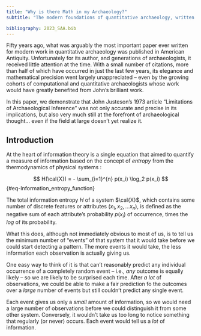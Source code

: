 ```yaml
---
title: "Why is there Math in my Archaeology?"
subtitle: "The modern foundations of quantitative archaeology, written decades too soon"

bibliography: 2023_SAA.bib
---
```


Fifty years ago, what was arguably the most important paper ever written for modern work in quantitative archaeology was published in American Antiquity. Unfortunately for its author, and generations of archaeologists, it received little attention at the time. With a small number of citations, more than half of which have occurred in just the last few years, its elegance and mathematical precision went largely unappreciated -- even by the growing cohorts of computational and quantitative archaeologists whose work would have greatly benefited from John's brilliant work.

In this paper, we demonstrate that John Justeson's 1973 article "Limitations of Archaeological Inference" was not only accurate and precise in its implications, but also very much still at the forefront of archaeological thought... even if the field at large doesn't yet realize it.

## Introduction

At the heart of information theory is a single equation that aimed to quantify a measure of information based on the concept of *entropy* from the thermodynamics of physical systems :

$$
H(\cal{X}) = - \sum_{i=1}^{n} p(x_i) \log_2 p(x_i)
$$ {#eq-Information_entropy_function}

The total information entropy $H$ of a system $\cal{X}$, which contains some number of discrete features or attributes ($x_{1}, x_{2}, \ldots x_{n}$), is defined as the negative sum of each attribute's probability $p(x_i)$ of occurrence, times the *log* of its probability.

What this does, although not immediately obvious to most of us, is to tell us the minimum number of "events" of that system that it would take before we could start detecting a pattern. The more events it would take, the less information each observation is actually giving us.

One easy way to think of it is that can't reasonably predict any individual occurrence of a completely random event -- i.e., *any* outcome is equally likely -- so we are likely to be surprised each time. After *a lot* of observations, we could be able to make a fair prediction fo the outcomes over a *large* number of events but still couldn't predict any single event.

Each event gives us only a *small* amount of information, so we would need a large number of observations before we could distinguish it from some other system. Conversely, it wouldn't take us too long to notice something that regularly (or never) occurs. Each event would tell us a *lot* of information.

